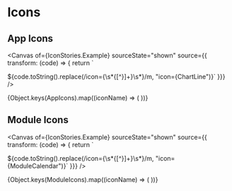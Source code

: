 


<Meta of={IconStories} />

# Icons

## App Icons

<Canvas
  of={IconStories.Example}
  sourceState="shown"
  source={{
    transform: (code) => {
      return `

${code.toString().replace(/icon=\{\s*\{[^}]+\}\s*\}/m, "icon={ChartLine")}` }}}
/>

<IconGallery>
  {Object.keys(AppIcons).map((iconName) => (
    <IconItem key={iconName} name={iconName}>
      <IconExample size="large" icon={AppIcons[iconName]} />
    </IconItem>
  ))}
</IconGallery>

## Module Icons

<Canvas
  of={IconStories.Example}
  sourceState="shown"
  source={{
    transform: (code) => {
      return `

${code.toString().replace(/icon=\{\s*\{[^}]+\}\s*\}/m, "icon={ModuleCalendar")}`
}}} />

<IconGallery>
  {Object.keys(ModuleIcons).map((iconName) => (
    <IconItem key={iconName} name={iconName}>
      <IconExample size="large" icon={ModuleIcons[iconName]} />
    </IconItem>
  ))}
</IconGallery>
